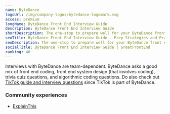 ```yaml
---
name: ByteDance
logoUrl: /img/company-logos/bytedance-logomark.svg
access: premium
longName: ByteDance Front End Interview Guide
description: ByteDance Front End Interview Guide
shortDescription: The one-stop to prepare well for your ByteDance front end interviews
seoTitle: ByteDance Front End Interview Guide - Prep Strategies and Practice Questions
seoDescription: The one-stop to prepare well for your ByteDance front end interviews. Discover insider tips, optimal prep strategies, and practice questions known to be tested.
socialTitle: ByteDance Front End Interview Guide | GreatFrontEnd
ranking: 40
---
```


Interviews with ByteDance are team-dependent. ByteDance asks a good mix of front end coding, front end system design (that involves coding), trivia quiz questions, and algorithmic coding questions. Do also check out [TikTok guide and interview questions](/interviews/company/tiktok/questions-guides) since TikTok is part of ByteDance.

### Community experiences

- [ExplainThis](https://www.explainthis.io/en/career/my-tiktok-frontend-interview)
